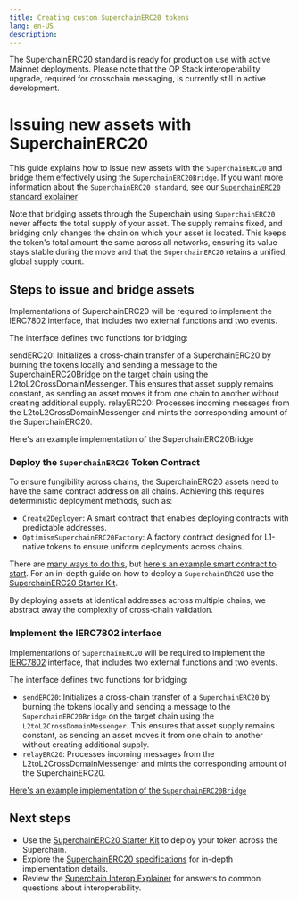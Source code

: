 ```yaml
---
title: Creating custom SuperchainERC20 tokens
lang: en-US
description: 
---
```



<Callout>
The SuperchainERC20 standard is ready for production use with active Mainnet deployments. 
Please note that the OP Stack interoperability upgrade, required for crosschain messaging, is currently still in active development.
</Callout>

# Issuing new assets with SuperchainERC20

This guide explains how to issue new assets with the `SuperchainERC20` and bridge them effectively using the `SuperchainERC20Bridge`. If you want more information about the `SuperchainERC20 standard`, see our [`SuperchainERC20` standard explainer](/stack/interop/superchain-erc20)

Note that bridging assets through the Superchain using `SuperchainERC20` never affects the total supply of your asset. The supply remains fixed, and bridging only changes the chain on which your asset is located. This keeps the token's total amount the same across all networks, ensuring its value stays stable during the move and that the `SuperchainERC20` retains a unified, global supply count.

## Steps to issue and bridge assets

<Steps>


 Implementations of SuperchainERC20 will be required to implement the IERC7802 interface, that includes two external functions and two events.

  The interface defines two functions for bridging:

  
sendERC20: Initializes a cross-chain transfer of a SuperchainERC20 by burning the tokens locally and sending a message to the SuperchainERC20Bridge on the target chain using the L2toL2CrossDomainMessenger. This ensures that asset supply remains constant, as sending an asset moves it from one chain to another without creating additional supply.
relayERC20: Processes incoming messages from the L2toL2CrossDomainMessenger and mints the corresponding amount of the SuperchainERC20.

  Here's an example implementation of the SuperchainERC20Bridge


  ### Deploy the `SuperchainERC20` Token Contract

  To ensure fungibility across chains, the SuperchainERC20 assets need to have the same contract address on all chains. Achieving this requires deterministic deployment methods, such as:

  *   `Create2Deployer`: A smart contract that enables deploying contracts with predictable addresses.
  *   `OptimismSuperchainERC20Factory`: A factory contract designed for L1-native tokens to ensure uniform deployments across chains.

  There are [many ways to do this](https://github.com/Arachnid/deterministic-deployment-proxy), but [here's an example smart contract to start](https://github.com/ethereum-optimism/superchainerc20-starter/blob/main/packages/contracts/src/L2NativeSuperchainERC20.sol). For an in-depth guide on how to deploy a `SuperchainERC20` use the [SuperchainERC20 Starter Kit](/app-developers/starter-kit).

  By deploying assets at identical addresses across multiple chains, we abstract away the complexity of cross-chain validation.

  ### Implement the IERC7802 interface

  Implementations of `SuperchainERC20` will be required to implement the [IERC7802](https://specs.optimism.io/interop/token-bridging.html#ierc7802) interface, that includes two external functions and two events.

  The interface defines two functions for bridging:

  *   `sendERC20`: Initializes a cross-chain transfer of a `SuperchainERC20` by burning the tokens locally and sending a message to the `SuperchainERC20Bridge` on the target chain using the `L2toL2CrossDomainMessenger`. This ensures that asset supply remains constant, as sending an asset moves it from one chain to another without creating additional supply.
  *   `relayERC20`: Processes incoming messages from the L2toL2CrossDomainMessenger and mints the corresponding amount of the SuperchainERC20.

  [Here's an example implementation of the `SuperchainERC20Bridge`](https://specs.optimism.io/interop/token-bridging.html#implementation)
</Steps>

## Next steps
*   Use the [SuperchainERC20 Starter Kit](/app-developers/starter-kit) to deploy your token across the Superchain.
*   Explore the [SuperchainERC20 specifications](https://specs.optimism.io/interop/token-bridging.html) for in-depth implementation details.
*   Review the [Superchain Interop Explainer](../explainer) for answers to common questions about interoperability.
